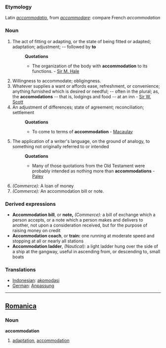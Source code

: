 ===Etymology===
Latin ''[[accommodatio]]'', from ''[[accommodare]]'': compare French ''accommodation''
===Noun===
#The act of fitting or adapting, or the state of being fitted or adapted; adaptation; adjustment; -- followed by '''to'''
#:'''Quotations'''
#:*The organization of the body with '''accommodation''' to its functions. - [[Sir M. Hale]]
#Willingness to accommodate; obligingness.
#Whatever supplies a want or affords ease, refreshment, or convenience; anything furnished which is desired or needful; -- often in the plural; as, the '''accomodations''' -- that is, lodgings and food -- at an inn - [[Sir W. Scott]]
#An adjustment of differences; state of agreement; reconciliation; settlement
#:'''Quotations'''
#:*To come to terms of '''accommodation''' - [[Macaulay]]
#The application of a writer's language, on the ground of analogy, to something not originally referred to or intended
#:'''Quotations'''
#:*Many of those quotations from the Old Testament were probably intended as nothing more than '''accommodations''' - [[Paley]]
#''(Commerce):'' A loan of money
#''(Commerce):'' An accommodation bill or note.
===Derived expressions===
*'''Accommodation bill''', or '''note,''' ''(Commerce):'' a bill of exchange which a person accepts, or a note which a person makes and delivers to another, not upon a consideration received, but for the purpose of raising money on credit
*'''Accommodation coach''', or '''train:''' one running at moderate speed and stopping at all or nearly all stations
*'''Accommodation ladder''', ''(Nautical):'' a light ladder hung over the side of a ship at the gangway, useful in ascending from, or descending to, small boats

=== Translations ===
*[[Indonesian]]: [[akomodasi]]
*[[German]]: [[Anpassung]]
----

==[[Romanica]]==
===Noun===
<b>accommodation</b>
#[[adaptation]], [[accommodation]]